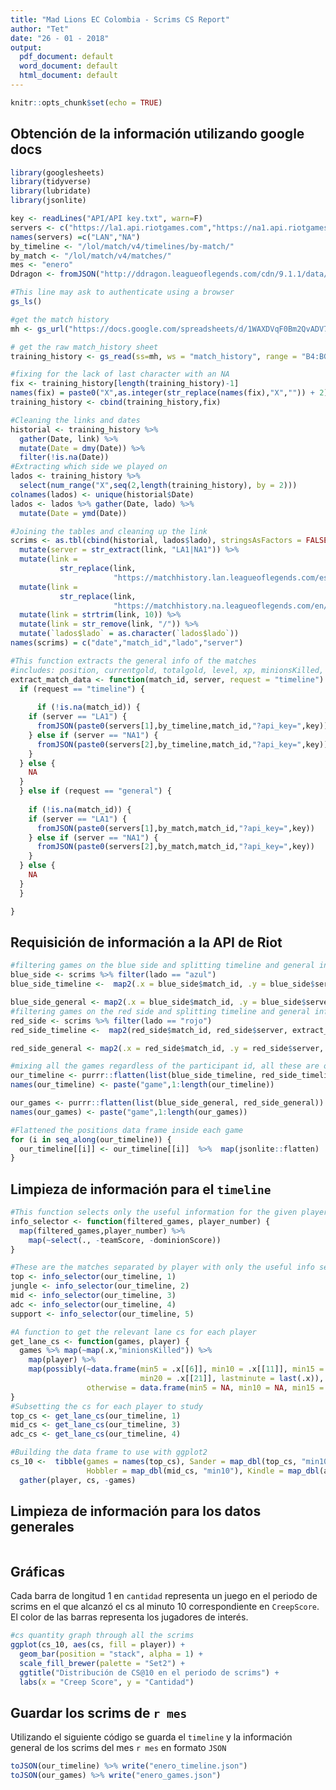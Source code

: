 ```yaml
---
title: "Mad Lions EC Colombia - Scrims CS Report"
author: "Tet"
date: "26 - 01 - 2018"
output:
  pdf_document: default
  word_document: default
  html_document: default
---
```


```r
knitr::opts_chunk$set(echo = TRUE)
```

## Obtención de la información utilizando google docs

```r
library(googlesheets)
library(tidyverse)
library(lubridate)
library(jsonlite)

key <- readLines("API/API key.txt", warn=F)
servers <- c("https://la1.api.riotgames.com","https://na1.api.riotgames.com")
names(servers) =c("LAN","NA")
by_timeline <- "/lol/match/v4/timelines/by-match/"
by_match <- "/lol/match/v4/matches/"
mes <- "enero"
Ddragon <- fromJSON("http://ddragon.leagueoflegends.com/cdn/9.1.1/data/en_US/championFull.json")
```

```r
#This line may ask to authenticate using a browser
gs_ls()
```

```r
#get the match history
mh <- gs_url("https://docs.google.com/spreadsheets/d/1WAXDVqF0Bm2QvADV76uPd78n03oLLl_NJVFVfItHKHE/")

# get the raw match_history sheet
training_history <- gs_read(ss=mh, ws = "match_history", range = "B4:BG10")

#fixing for the lack of last character with an NA
fix <- training_history[length(training_history)-1]
names(fix) = paste0("X",as.integer(str_replace(names(fix),"X","")) + 2) 
training_history <- cbind(training_history,fix)

#Cleaning the links and dates
historial <- training_history %>%
  gather(Date, link) %>%
  mutate(Date = dmy(Date)) %>%
  filter(!is.na(Date))
#Extracting which side we played on
lados <- training_history %>%
  select(num_range("X",seq(2,length(training_history), by = 2)))
colnames(lados) <- unique(historial$Date)
lados <- lados %>% gather(Date, lado) %>% 
  mutate(Date = ymd(Date))

#Joining the tables and cleaning up the link
scrims <- as.tbl(cbind(historial, lados$lado), stringsAsFactors = FALSE) %>% 
  mutate(server = str_extract(link, "LA1|NA1")) %>%
  mutate(link = 
           str_replace(link, 
                       "https://matchhistory.lan.leagueoflegends.com/es/#match-details/LA1/", "")) %>%
  mutate(link = 
           str_replace(link, 
                       "https://matchhistory.na.leagueoflegends.com/en/#match-details/NA1/", "")) %>%
  mutate(link = strtrim(link, 10)) %>%
  mutate(link = str_remove(link, "/")) %>% 
  mutate(`lados$lado` = as.character(`lados$lado`))
names(scrims) = c("date","match_id","lado","server")

#This function extracts the general info of the matches
#includes: position, currentgold, totalgold, level, xp, minionsKilled, jungleMinionsKilled
extract_match_data <- function(match_id, server, request = "timeline") {
  if (request == "timeline") {
    
      if (!is.na(match_id)) {
    if (server == "LA1") {
      fromJSON(paste0(servers[1],by_timeline,match_id,"?api_key=",key))[[1]][[1]]
    } else if (server == "NA1") {
      fromJSON(paste0(servers[2],by_timeline,match_id,"?api_key=",key))[[1]][[1]]
    }
  } else {
    NA
  }
  } else if (request == "general") {
   
    if (!is.na(match_id)) {
    if (server == "LA1") {
      fromJSON(paste0(servers[1],by_match,match_id,"?api_key=",key))
    } else if (server == "NA1") {
      fromJSON(paste0(servers[2],by_match,match_id,"?api_key=",key))
    }
  } else {
    NA
  } 
  }

}
```

## Requisición de información a la API de Riot
```r
#filtering games on the blue side and splitting timeline and general info
blue_side <- scrims %>% filter(lado == "azul")
blue_side_timeline <-  map2(.x = blue_side$match_id, .y = blue_side$server, .f = extract_match_data, request = "timeline") %>% map(~ .[1:5])

blue_side_general <- map2(.x = blue_side$match_id, .y = blue_side$server, .f = extract_match_data, request = "general")
#filtering games on the red side and splitting timeline and general info
red_side <- scrims %>% filter(lado == "rojo")
red_side_timeline <-  map2(red_side$match_id, red_side$server, extract_match_data, request = "timeline") %>% map(~ .[6:10])

red_side_general <- map2(.x = red_side$match_id, .y = red_side$server, .f = extract_match_data, request = "general")

#mixing all the games regardless of the participant id, all these are our games
our_timeline <- purrr::flatten(list(blue_side_timeline, red_side_timeline))
names(our_timeline) <- paste("game",1:length(our_timeline))

our_games <- purrr::flatten(list(blue_side_general, red_side_general))
names(our_games) <- paste("game",1:length(our_games))

#Flattened the positions data frame inside each game
for (i in seq_along(our_timeline)) {
  our_timeline[[i]] <- our_timeline[[i]]  %>%  map(jsonlite::flatten)
}
```

## Limpieza de información para el `timeline`
```r
#This function selects only the useful information for the given player
info_selector <- function(filtered_games, player_number) {
  map(filtered_games,player_number) %>% 
    map(~select(., -teamScore, -dominionScore))
}

#These are the matches separated by player with only the useful info selected
top <- info_selector(our_timeline, 1)
jungle <- info_selector(our_timeline, 2)
mid <- info_selector(our_timeline, 3)
adc <- info_selector(our_timeline, 4)
support <- info_selector(our_timeline, 5)

#A function to get the relevant lane cs for each player
get_lane_cs <- function(games, player) {
  games %>% map(~map(.x,"minionsKilled")) %>% 
    map(player) %>% 
    map(possibly(~data.frame(min5 = .x[[6]], min10 = .x[[11]], min15 = .x[[16]], 
                             min20 = .x[[21]], lastminute = last(.x)), 
                 otherwise = data.frame(min5 = NA, min10 = NA, min15 = NA, min20 = NA, lastminute = NA)))
}
#Subsetting the cs for each player to study
top_cs <- get_lane_cs(our_timeline, 1)
mid_cs <- get_lane_cs(our_timeline, 3)
adc_cs <- get_lane_cs(our_timeline, 4)

#Building the data frame to use with ggplot2
cs_10 <-  tibble(games = names(top_cs), Sander = map_dbl(top_cs, "min10"), 
                 Hobbler = map_dbl(mid_cs, "min10"), Kindle = map_dbl(adc_cs, "min10")) %>% 
  gather(player, cs, -games)

```

## Limpieza de información para los datos generales
```r

```


## Gráficas

Cada barra de longitud 1 en `cantidad` representa un juego en el periodo de scrims en el que alcanzó el cs al minuto 10 correspondiente en `CreepScore`. El color de las barras representa los jugadores de interés.

```r
#cs quantity graph through all the scrims
ggplot(cs_10, aes(cs, fill = player)) +
  geom_bar(position = "stack", alpha = 1) +
  scale_fill_brewer(palette = "Set2") + 
  ggtitle("Distribución de CS@10 en el periodo de scrims") +
  labs(x = "Creep Score", y = "Cantidad")
```

## Guardar los scrims de `r mes`

Utilizando el siguiente código se guarda el `timeline` y la información general de los scrims del mes `r mes` en formato `JSON`

```r
toJSON(our_timeline) %>% write("enero_timeline.json")
toJSON(our_games) %>% write("enero_games.json")
```